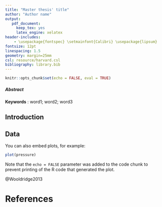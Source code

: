 ---
title: "Master thesis' title"
author: "Author name"
output: 
   pdf_document:
     keep_tex: yes
     latex_engine: xelatex
header-includes: 
    - \usepackage{fontspec} \setmainfont{Calibri} \usepackage{lipsum}
fontsize: 12pt
linespacing: 1.5
geometry: margin=25mm
csl: resource/harvard.csl
bibliography: library.bib
---

```{r setup2, include=FALSE}
knitr::opts_chunk$set(echo = FALSE, eval = TRUE)
```

##### Abstract

\lipsum[1]


**Keywords** :
word1;
word2;
word3

## Introduction

\lipsum[3-8]


## Data

You can also embed plots, for example:

```{r pressure, echo=FALSE}
plot(pressure)
```

Note that the `echo = FALSE` parameter was added to the code chunk to prevent printing of the R code that generated the plot.

@Wooldridge2013


# References
